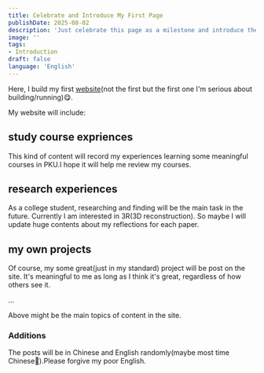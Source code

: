 ```yaml
---
title: Celebrate and Introduce My First Page
publishDate: 2025-08-02
description: 'Just celebrate this page as a milestone and introduce the future of the site'
image: ''
tags: 
- Introduction
draft: false 
language: 'English'
---
```


Here, I build my first [website](https://hjcheng0602.github.io/)(not the first but the first one I'm serious about building/running)😋.

My website will include:

## study course expriences

This kind of content will record my experiences learning some meaningful courses in PKU.I hope it will help me review my courses.

## research experiences

As a college student, researching and finding will be the main task in the future. Currently I am interested in 3R(3D reconstruction). So maybe I will update huge contents about my reflections for each paper.

## my own projects

Of course, my some great(just in my standard) project will be post on the site. It's meaningful to me as long as I think it's great, regardless of how others see it.

...

Above might be the main topics of content in the site.

### Additions

The posts will be in Chinese and English randomly(maybe most time Chinese🤣).Please forgive my poor English.


